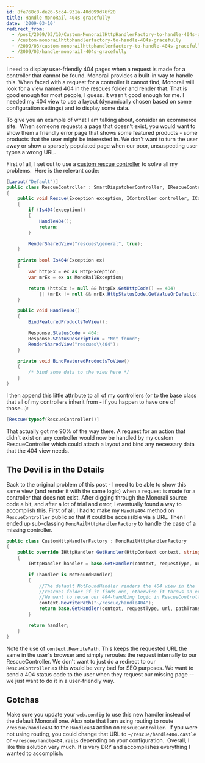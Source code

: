 ```yaml
---
id: 8fe768c8-de26-5cc4-931a-40d099d76f20
title: Handle MonoRail 404s gracefully
date: '2009-03-10'
redirect_from:
  - /post/2009/03/10/Custom-MonorailHttpHandlerFactory-to-handle-404s-gracefully.aspx
  - /custom-monorailhttphandlerfactory-to-handle-404s-gracefully
  - /2009/03/custom-monorailhttphandlerfactory-to-handle-404s-gracefully
  - /2009/03/handle-monorail-404s-gracefully
---
```


I need to display user-friendly 404 pages when a request is made for a controller that cannot be found. Monorail provides a built-in way to handle this. When faced with a request for a controller it cannot find, Monorail will look for a view named 404 in the rescues folder and render that. That is good enough for most people, I guess. It wasn't good enough for me. I needed my 404 view to use a layout (dynamically chosen based on some configuration settings) and to display some data.

To give you an example of what I am talking about, consider an ecommerce site.  When someone requests a page that doesn't exist, you would want to show them a friendly error page that shows some featured products - some products that the user might be interested in. We don't want to turn the user away or show a sparsely populated page when our poor, unsuspecting user types a wrong URL.

First of all, I set out to use a [custom rescue controller](http://justinram.wordpress.com/2009/01/09/monorail-custom-rescue-controller-irescuecontroller/) to solve all my problems.  Here is the relevant code:

```csharp
[Layout("Default")]
public class RescueController : SmartDispatcherController, IRescueController
{
    public void Rescue(Exception exception, IController controller, IControllerContext controllerContext)
    {
        if (Is404(exception))
        {
            Handle404();
            return;
        }

        RenderSharedView("rescues\general", true);
    }

    private bool Is404(Exception ex)
    {
        var httpEx = ex as HttpException;
        var mrEx = ex as MonoRailException;

        return (httpEx != null && httpEx.GetHttpCode() == 404)
            || (mrEx != null && mrEx.HttpStatusCode.GetValueOrDefault() == 404);
    }

    public void Handle404()
    {
        BindFeaturedProductsToView();

        Response.StatusCode = 404;
        Response.StatusDescription = "Not found";
        RenderSharedView("rescues\\404");
    }

    private void BindFeaturedProductsToView()
    {
        /* bind some data to the view here */
    }
}
```

I then append this little attribute to all of my controllers (or to the base class that all of my controllers inherit from - if you happen to have one of those…):

```csharp
[Rescue(typeof(RescueController))]
```

That actually got me 90% of the way there. A request for an action that didn't exist on any controller would now be handled by my custom RescueController which could attach a layout and bind any necessary data that the 404 view needs.

## The Devil is in the Details
Back to the original problem of this post - I need to be able to show this same view (and render it with the same logic) when a request is made for a controller that does not exist. After digging through the Monorail source code a bit, and after a lot of trial and error, I eventually found a way to accomplish this. First of all, I had to make my `Handle404` method on `RescueController` public so that it could be accessible via a URL. Then I ended up sub-classing `MonoRailHttpHandlerFactory` to handle the case of a missing controller.

```csharp
public class CustomHttpHandlerFactory : MonoRailHttpHandlerFactory
{
    public override IHttpHandler GetHandler(HttpContext context, string requestType, string url, string pathTranslated)
    {
        IHttpHandler handler = base.GetHandler(context, requestType, url, pathTranslated);

        if (handler is NotFoundHandler)
        {
            //The default NotFoundHandler renders the 404 view in the
            //rescues folder if it finds one, otherwise it throws an exception.
            //We want to reuse our 404-handling logic in RescueController.
            context.RewritePath("~/rescue/handle404");
            return base.GetHandler(context, requestType, url, pathTranslated);
        }

        return handler;
    }
}
```

Note the use of `context.RewritePath`. This keeps the requested URL the same in the user's browser and simply reroutes the request internally to our RescueController. We don't want to just do a redirect to our `RescueController` as this would be very bad for SEO purposes. We want to send a 404 status code to the user when they request our missing page -- we just want to do it in a user-friendly way.

## Gotchas
Make sure you update your `web.config` to use this new handler instead of the default Monorail one. Also note that I am using routing to route `/rescue/handle404` to the `Handle404` action on `RescueController`.  If you were not using routing, you could change that URL to `~/rescue/handle404.castle` or `~/rescue/handle404.rails` depending on your configuration.  Overall, I like this solution very much. It is very DRY and accomplishes everything I wanted to accomplish.